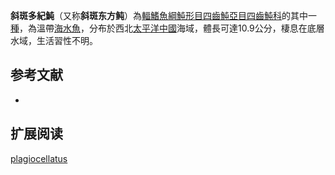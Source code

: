 {{Speciesbox
| name = 斜斑多紀魨
| image = 
| image_width = 250px
| status = NE
| status_system = IUCN3.1 
| genus = Lagocephalus
| species = plagiocellatus
| authority = [[李春生_(鱼类学家)|Li]], 2002
| synonyms = 
}}
'''斜斑多紀魨'''（又称'''斜斑东方鲀'''）為[[輻鰭魚綱|輻鰭魚綱]][[魨形目|魨形目]][[四齒魨亞目|四齒魨亞目]][[四齒魨科|四齒魨科]]的其中一[[種|種]]，為溫帶[[海水魚|海水魚]]，分布於西北[[太平洋|太平洋]][[中國|中國]]海域，體長可達10.9公分，棲息在底層水域，生活習性不明。
==参考文献==
*{{FishBase_species|genus=Takifugu|species=plagiocellatus|year=2014|month=3}}

== 扩展阅读 ==
{{refbegin}}
{{wikispecies-inline|Takifugu plagiocellatus|斜斑多紀魨}}
{{refend}}
{{Taxonbar|from=Q2664865}}

[[Category:東方魨屬|plagiocellatus]]


{{魚類小作品}}